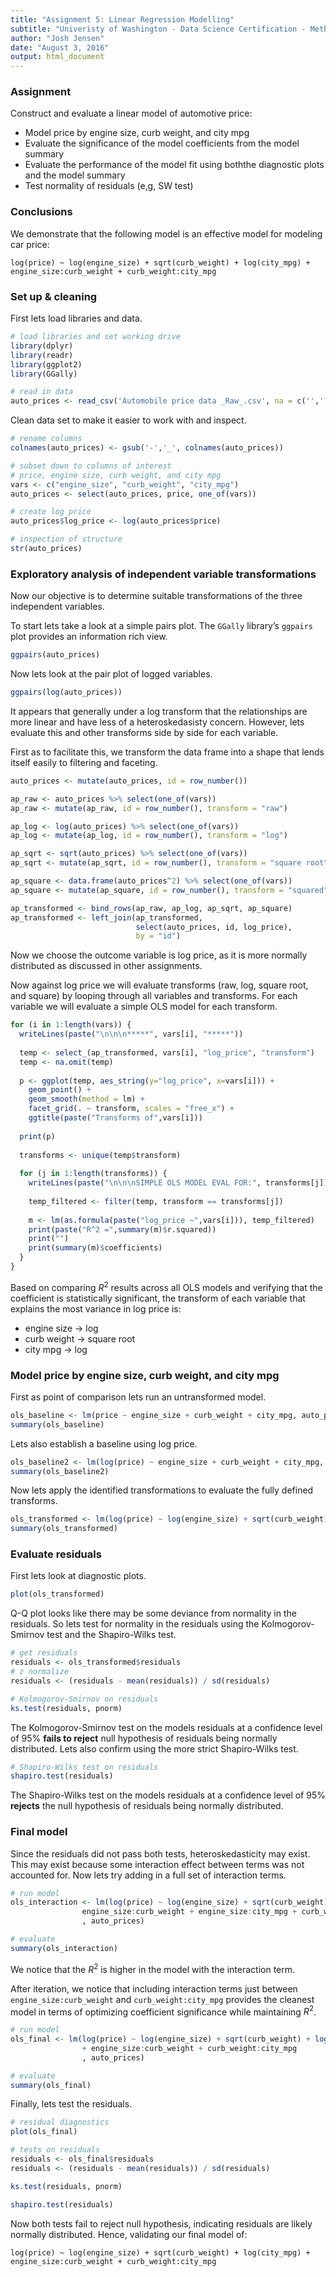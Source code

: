 ```yaml
---
title: "Assignment 5: Linear Regression Modelling"
subtitle: "Univeristy of Washington - Data Science Certification - Method for Data Analysis"
author: "Josh Jensen"
date: "August 3, 2016"
output: html_document
---
```


### Assignment

Construct and evaluate a linear model of automotive price:

- Model price by engine size, curb weight, and city mpg 
- Evaluate the significance of the model coefficients from the model summary
- Evaluate the performance of the model fit using boththe diagnostic plots and the model summary
- Test normality of residuals (e,g, SW test)


### Conclusions

We demonstrate that the following model is an effective model for modeling car price:

`log(price) ~ log(engine_size) + sqrt(curb_weight) + log(city_mpg) + engine_size:curb_weight + curb_weight:city_mpg`



### Set up & cleaning

First lets load libraries and data.

``` r
# load libraries and set working drive
library(dplyr)
library(readr)
library(ggplot2)
library(GGally)

# read in data
auto_prices <- read_csv('Automobile price data _Raw_.csv', na = c('','?')) 
```

Clean data set to make it easier to work with and inspect.

``` r
# rename columns
colnames(auto_prices) <- gsub('-','_', colnames(auto_prices))

# subset down to columns of interest
# price, engine size, curb weight, and city mpg 
vars <- c("engine_size", "curb_weight", "city_mpg")
auto_prices <- select(auto_prices, price, one_of(vars))

# create log price
auto_prices$log_price <- log(auto_prices$price)

# inspection of structure
str(auto_prices)
```



### Exploratory analysis of independent variable transformations

Now our objective is to determine suitable transformations of the three independent variables. 

To start lets take a look at a simple pairs plot. The `GGally` library's `ggpairs` plot provides an information rich view. 

``` r
ggpairs(auto_prices)
```

Now lets look at the pair plot of logged variables.

``` r
ggpairs(log(auto_prices))
```

It appears that generally under a log transform that the relationships are more linear and have less of a heteroskedasisty concern. However, lets evaluate this and other transforms side by side for each variable.

First as to facilitate this, we transform the data frame into a shape that lends itself easily to filtering and faceting.

``` r
auto_prices <- mutate(auto_prices, id = row_number())

ap_raw <- auto_prices %>% select(one_of(vars))
ap_raw <- mutate(ap_raw, id = row_number(), transform = "raw")

ap_log <- log(auto_prices) %>% select(one_of(vars))
ap_log <- mutate(ap_log, id = row_number(), transform = "log")

ap_sqrt <- sqrt(auto_prices) %>% select(one_of(vars))
ap_sqrt <- mutate(ap_sqrt, id = row_number(), transform = "square root")

ap_square <- data.frame(auto_prices^2) %>% select(one_of(vars))
ap_square <- mutate(ap_square, id = row_number(), transform = "squared")

ap_transformed <- bind_rows(ap_raw, ap_log, ap_sqrt, ap_square)
ap_transformed <- left_join(ap_transformed,
                            select(auto_prices, id, log_price),
                            by = "id")
```

Now we choose the outcome variable is log price, as it is more normally distributed as discussed in other assignments. 

Now against log price we will evaluate transforms (raw, log, square root, and square) by looping through all variables and transforms. For each variable we will evaluate a simple OLS model for each transform.

``` r
for (i in 1:length(vars)) {
  writeLines(paste("\n\n\n*****", vars[i], "*****"))
  
  temp <- select_(ap_transformed, vars[i], "log_price", "transform")
  temp <- na.omit(temp)
    
  p <- ggplot(temp, aes_string(y="log_price", x=vars[i])) +
    geom_point() +
    geom_smooth(method = lm) +
    facet_grid(. ~ transform, scales = "free_x") +
    ggtitle(paste("Transforms of",vars[i]))
  
  print(p)
  
  transforms <- unique(temp$transform)
  
  for (j in 1:length(transforms)) {
    writeLines(paste("\n\n\nSIMPLE OLS MODEL EVAL FOR:", transforms[j]))
    
    temp_filtered <- filter(temp, transform == transforms[j])
    
    m <- lm(as.formula(paste("log_price ~",vars[i])), temp_filtered)
    print(paste("R^2 =",summary(m)$r.squared))
    print("")
    print(summary(m)$coefficients)
  }
}
```

Based on comparing $R^2$ results across all OLS models and verifying that the coefficient is statistically significant, the transform of each variable that explains the most variance in log price is:

- engine size -> log
- curb weight -> square root
- city mpg    -> log



### Model price by engine size, curb weight, and city mpg 

First as point of comparison lets run an untransformed model. 

``` r
ols_baseline <- lm(price ~ engine_size + curb_weight + city_mpg, auto_prices)
summary(ols_baseline)
```

Lets also establish a baseline using log price.

``` r
ols_baseline2 <- lm(log(price) ~ engine_size + curb_weight + city_mpg, auto_prices)
summary(ols_baseline2)
```

Now lets apply the identified transformations to evaluate the fully defined transforms.

``` r
ols_transformed <- lm(log(price) ~ log(engine_size) + sqrt(curb_weight) + log(city_mpg), auto_prices)
summary(ols_transformed)
```



### Evaluate residuals

First lets look at diagnostic plots.

``` r
plot(ols_transformed)
```

Q-Q plot looks like there may be some deviance from normality in the residuals. So lets test for normality in the residuals using the Kolmogorov-Smirnov test and the Shapiro-Wilks test.

``` r
# get residuals
residuals <- ols_transformed$residuals
# z normalize
residuals <- (residuals - mean(residuals)) / sd(residuals)

# Kolmogorov-Smirnov on residuals
ks.test(residuals, pnorm)
```

The Kolmogorov-Smirnov test on the models residuals at a confidence level of 95% **fails to reject** null hypothesis of residuals being normally distributed. Lets also confirm using the more strict Shapiro-Wilks test.

``` r
# Shapiro-Wilks test on residuals
shapiro.test(residuals)
```

The Shapiro-Wilks test on the models residuals at a confidence level of 95% **rejects** the null hypothesis of residuals being normally distributed.



### Final model

Since the residuals did not pass both tests, heteroskedasticity may exist. This may exist because some interaction effect between terms was not accounted for. Now lets try adding in a full set of interaction terms.

``` r
# run model
ols_interaction <- lm(log(price) ~ log(engine_size) + sqrt(curb_weight) + log(city_mpg) + 
                engine_size:curb_weight + engine_size:city_mpg + curb_weight:city_mpg + engine_size:curb_weight:city_mpg
                , auto_prices)

# evaluate
summary(ols_interaction)
```

We notice that the $R^2$ is higher in the model with the interaction term.

After iteration, we notice that including interaction terms just between `engine_size:curb_weight` and `curb_weight:city_mpg` provides the cleanest model in terms of optimizing coefficient significance while maintaining $R^2$.

``` r
# run model
ols_final <- lm(log(price) ~ log(engine_size) + sqrt(curb_weight) + log(city_mpg) 
                + engine_size:curb_weight + curb_weight:city_mpg
                , auto_prices)

# evaluate
summary(ols_final)
```

Finally, lets test the residuals.

``` r
# residual diagnostics
plot(ols_final)

# tests on residuals
residuals <- ols_final$residuals
residuals <- (residuals - mean(residuals)) / sd(residuals)

ks.test(residuals, pnorm)

shapiro.test(residuals)
```

Now both tests fail to reject null hypothesis, indicating residuals are likely normally distributed. Hence, validating our final model of:

`log(price) ~ log(engine_size) + sqrt(curb_weight) + log(city_mpg) + engine_size:curb_weight + curb_weight:city_mpg`